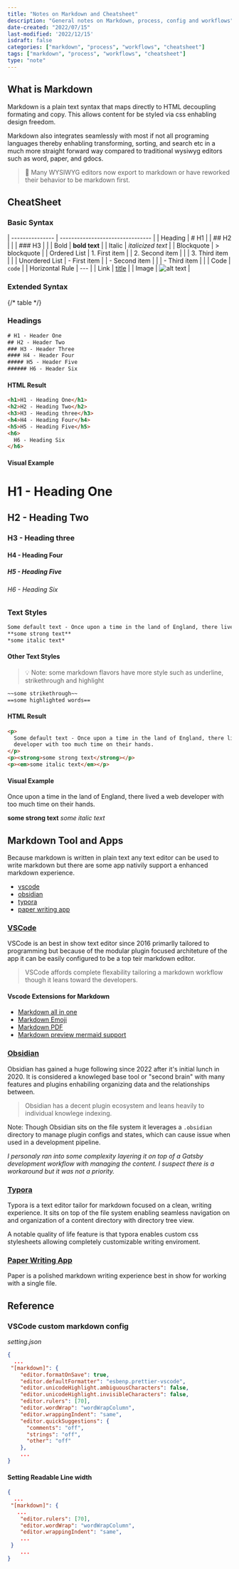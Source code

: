 ```yaml
---
title: "Notes on Markdown and Cheatsheet"
description: "General notes on Markdown, process, config and workflows"
date-created: "2022/07/15"
last-modified: '2022/12/15'
isdraft: false
categories: ["markdown", "process", "workflows", "cheatsheet"]
tags: ["markdown", "process", "workflows", "cheatsheet"]
type: "note"
---
```


## What is Markdown

Markdown is a plain text syntax that maps directly to HTML decoupling formating and copy. This allows content for be styled via css enhabling design freedom.

Markdown also integrates seamlessly with most if not all programing languages thereby enhabling transforming, sorting, and search etc in a much more straight forward way compared to traditional wysiwyg editors such as word, paper, and gdocs.

> 📔 Many WYSIWYG editors now export to markdown or have reworked their behavior to be markdown first.

## CheatSheet

### Basic Syntax

| --------------- | -------------------------------- |
| Heading         | # H1                             |
| ## H2           |                                 |
| ### H3          |                                   |
| Bold            | **bold text**                    |
| Italic          | _italicized text_                |
| Blockquote      | > blockquote                     |
| Ordered List    | 1. First item                    |
| 2. Second item  |                                   |
| 3. Third item   |                                   |
| Unordered List  | - First item                     |
| - Second item   |                                   |
| - Third item    |                                   |
| Code            | `code`                           |
| Horizontal Rule | ---                              |
| Link            | [title](https://www.example.com) |
| Image           | ![alt text](image.jpg)           |


### Extended Syntax

{/* table */}

### Headings

```txt
# H1 - Header One
## H2 - Header Two
### H3 - Header Three
#### H4 - Header Four
##### H5 - Header Five
###### H6 - Header Six
```

#### HTML Result

```html
<h1>H1 - Heading One</h1>
<h2>H2 - Heading Two</h2>
<h3>H3 - Heading three</h3>
<h4>H4 - Heading Four</h4>
<h5>H5 - Heading Five</h5>
<h6>
  H6 - Heading Six
</h6>
```

#### Visual Example

<h1>H1 - Heading One</h1>
<h2>H2 - Heading Two</h2>
<h3>H3 - Heading three</h3>
<h4>H4 - Heading Four</h4>
<h5>H5 - Heading Five</h5>
<h6>H6 - Heading Six</h6>

### Text Styles

```txt
Some default text - Once upon a time in the land of England, there lived a web developer with too much time on their hands.
**some strong text**
*some italic text*
```

#### Other Text Styles

> 💡 Note: some markdown flavors have more style such as underline, strikethrough and highlight

```txt
~~some strikethrough~~
==some highlighted words==
```

#### HTML Result

```html
<p>
  Some default text - Once upon a time in the land of England, there lived a web
  developer with too much time on their hands.
</p>
<p><strong>some strong text</strong></p>
<p><em>some italic text</em></p>
```

#### Visual Example

Once upon a time in the land of England, there lived a web developer with too much time on their hands.

**some strong text**
_some italic text_

## Markdown Tool and Apps

Because markdown is written in plain text any text editor can be used to write markdown but there are some app nativily support a enhanced markdown experience.

- [vscode](https://code.visualstudio.com/)
- [obsidian](https://obsidian.md/)
- [typora](https://typora.io/)
- [paper writing app](https://apps.apple.com/us/app/paper-writing-app/id1143513744?mt=12)

### [VSCode](https://code.visualstudio.com/)

VSCode is an best in show text editor since 2016 primarlly tailored to programming but because of the modular plugin focused architeture of the app it can be easily configured to be a top teir markdown editor.

> VSCode affords complete flexability tailoring a markdown workflow though it leans toward the developers.

#### Vscode Extensions for Markdown

- [Markdown all in one](https://marketplace.visualstudio.com/items?itemName=yzhang.markdown-all-in-one)
- [Markdown Emoji](https://marketplace.visualstudio.com/items?itemName=bierner.markdown-emoji)
- [Markdown PDF](https://marketplace.visualstudio.com/items?itemName=yzane.markdown-pdf)
- [Markdown preview mermaid support](https://marketplace.visualstudio.com/items?itemName=bierner.markdown-mermaid)

### [Obsidian](https://obsidian.md/)

Obsidian has gained a huge following since 2022 after it's initial lunch in 2020. It is considered a knowleged base tool or "second brain" with many features and plugins enhabiling organizing data and the relationships between.

> Obsidian has a decent plugin ecosystem and leans heavily to individual knowlege indexing.

Note: Though Obsidian sits on the file system it leverages a `.obsidian` directory to manage plugin configs and states, which can cause issue when used in a development pipeline.

_I personaly ran into some complexity layering it on top of a Gatsby development workflow with managing the content. I suspect there is a workaround but it was not a priority._

### [Typora](https://typora.io/)

Typora is a text editor tailor for markdown focused on a clean, writing experience. It sits on top of the file system enabling seamless navigation on and organization of a content directory with directory tree view.

A notable quality of life feature is that typora enables custom css stylesheets allowing completely customizable writing enviroment.

### [Paper Writing App](https://apps.apple.com/us/app/paper-writing-app/id1143513744?mt=12)

Paper is a polished markdown writing experience best in show for working with a single file.

## Reference

### VSCode custom markdown config

_setting.json_

```json
{
  ...
 "[markdown]": {
    "editor.formatOnSave": true,
    "editor.defaultFormatter": "esbenp.prettier-vscode",
    "editor.unicodeHighlight.ambiguousCharacters": false,
    "editor.unicodeHighlight.invisibleCharacters": false,
    "editor.rulers": [70],
    "editor.wordWrap": "wordWrapColumn",
    "editor.wrappingIndent": "same",
    "editor.quickSuggestions": {
      "comments": "off",
      "strings": "off",
      "other": "off"
    },
    ...
}

```

#### Setting Readable Line width

```json
{
  ...
 "[markdown]": {
   ...
    "editor.rulers": [70],
    "editor.wordWrap": "wordWrapColumn",
    "editor.wrappingIndent": "same",
    ...
 }
    ...
}

```
